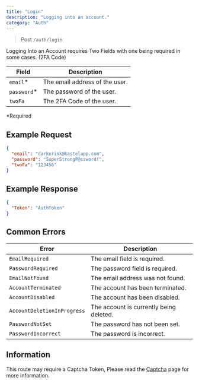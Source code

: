 ```yaml
---
title: "Login"
description: "Logging into an account."
category: "Auth"
---
```


> Post `/auth/login`

Logging Into an Account requires Two Fields with one being required in some cases. (2FA Code)

| Field        | Description                    |
| ------------ | ------------------------------ |
| `email`\*    | The email address of the user. |
| `password`\* | The password of the user.      |
| `twoFa`      | The 2FA Code of the user.      |

\*Required

## Example Request

```json
{
  "email": "darkerink@kastelapp.com",
  "password": "SuperStrongP@ssword!",
  "twoFa": "123456"
}
```

## Example Response

```json
{
  "Token": "AuthToken"
}
```

## Common Errors

| Error                       | Description                             |
| --------------------------- | --------------------------------------- |
| `EmailRequired`             | The email field is required.            |
| `PasswordRequired`          | The password field is required.         |
| `EmailNotFound`             | The email address was not found.        |
| `AccountTerminated`         | The account has been terminated.        |
| `AccountDisabled`           | The account has been disabled.          |
| `AccountDeletionInProgress` | The account is currently being deleted. |
| `PasswordNotSet`            | The password has not been set.          |
| `PasswordIncorrect`         | The password is incorrect.              |

## Information

This route may require a Captcha Token, Please read the [Captcha](/developers/captcha) page for more information.
